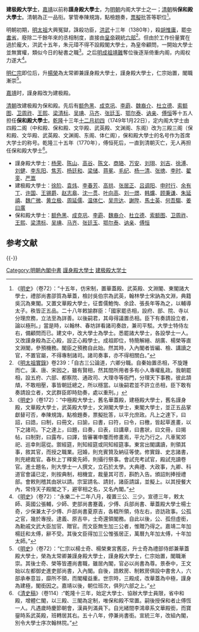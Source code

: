 '''建极殿大学士'''，[[嘉靖|嘉靖]]以前称'''謹身殿大學士'''，为[[明朝|明朝]]内阁大学士之一；[[清朝|清朝]]稱'''保和殿大學士'''。清朝為正一品衔。掌管奉陳規誨，點檢題奏，[[票擬|票擬]]批答等职位<ref>《[[明史|明史]]》（卷72）：“十五年，仿宋制，置華蓋殿、武英殿、文淵閣、東閣諸大學士，禮部尚書邵質為華蓋，檢討吳伯宗為武英，翰林學士宋訥為文淵，典籍吳沉為東閣。又置文華殿大學士，征耆儒鮑恂、余詮、張長年等為之，以輔導太子。秩皆正五品。二十八年敕諭群臣：「國家罷丞相，設府、部、院、寺以分理庶務，立法至為詳善。以後嗣君，其毋得議置丞相。臣下有奏請設立者，論以極刑。」當是時，以翰林、春坊詳看諸司奏啟，兼司平駁。大學士特侍左右，備顧問而已。建文中，改大學士為學士。悉罷諸大學士，各設學士一人。又改謹身殿為正心殿，設正心殿學士。成祖即位，特簡解縉、胡廣、楊榮等直文淵閣，參預機務。閣臣之預務自此始。然其時，入內閣者皆編、檢、講讀之官，不置官屬，不得專制諸司。諸司奏事，亦不得相關白。”</ref>。

明朝初期，[[明太祖|明太祖]]大興冤獄，誅殺功臣，[[洪武|洪武]]十三年（1380年），殺[[胡惟庸|胡惟庸]]，罷[[明朝中書省|中書省]]，廢除二千餘年來的丞相制度，直接由[[皇帝|皇帝]]親統[[六部|六部]]<ref>《[[明太祖實錄|明太祖實錄]]》卷239：「自古三公論道，六卿分職。自秦始置丞相，不旋踵而亡。漢、唐、宋因之，雖有賢相，然其間所用者多有小人專權亂政。我朝罷相，設五府、六部、都察院、通政司、大理寺等衙門，分理天下事務，彼此頡頏，不敢相壓，事皆朝廷總之，所以穩當。以後嗣君並不許立丞相，臣下敢有奏請設立者，文武群臣即時劾奏，處以重刑。」</ref>。但由於工作份量實在過於龐大，洪武十五年，朱元璋不得不設殿閣大學士，為皇帝顧問，一開始大學士並無實權，類似今日的秘書之職<ref>《[[明史|明史]]》（卷172）：“中極殿大學士，舊名華蓋殿，建極殿大學士，舊名謹身殿，文華殿大學士，武英殿大學士，文淵閣大學士，東閣大學士，並正五品掌獻替可否，奉陳規誨，點檢題奏，票擬批答，以平允庶政。凡上之達下，曰詔，曰誥，曰制，曰冊文，曰諭，曰書，曰符，曰令，曰檄，皆起草進畫，以下之諸司。下之達上，曰題，曰奏，曰表，曰講章，曰書狀，曰文冊，曰揭帖，曰制對，曰露布，曰譯，皆審署申覆而修畫焉，平允乃行之。凡車駕郊祀、巡幸則扈從。禦經筵，則知經筵或同知經筵事。東宮出閣講讀，則領其事，敘其官，而授之職業。冠婚，則充賓贊及納征等使。修實錄、史志諸書，則充總裁官。春秋上丁釋奠先師，則攝行祭事。會試充考試官，殿試充讀卷官。進士題名，則大學士一人撰文，立石於太學。大典禮、大政事，九卿、科道官會議已定，則按典制，相機宜，裁量其可否，斟酌入告。頒詔則捧授禮部。會敕則稽其由狀以請。宗室請名、請封，諸臣請諡，並擬上。以其授餐大內，常侍天子殿閣之下，避宰相之名，又名內閣。”</ref>。之后[[明成祖|明成祖]][[靖難|靖難]]奪位後逐渐倚重内阁，内阁权力遂大<ref>《[[明史|明史]]》（卷72）：“永樂二十二年八月，複置三公、三少。宣德三年，敕太師、英國公張輔，少師、吏部尚書蹇義，少傅、兵部尚書、華蓋殿大學士楊士奇，少保兼太子少傅、戶部尚書夏原吉，各輟所領，侍左右，咨訪政事。公孤之官，幾於專授。逮義、原吉卒，士奇還領閣務。自此以後，公、孤但虛銜，為勳戚文武大臣加官、贈官。而文臣無生加三公者，惟贈乃得之。嘉靖二年加楊廷和太傅，辭不受。其後文臣得加三公惟張居正，萬曆九年加太傅，十年加太師。”</ref>。

[[明仁宗|明仁宗]]即位后，升[[楊榮|楊榮]]為太常卿兼謹身殿大學士，謹身殿大學士，仁宗始置，閣職漸崇<ref>《[[明史|明史]]》（卷72）：“仁宗以楊士奇、楊榮東宮舊臣，升士奇為禮部侍郎兼華蓋殿大學士，榮為太常卿兼謹身殿大學士，謹身殿大學士，仁宗始置，閣職漸崇。其後士奇、榮等皆遷尚書職，雖居內閣，官必以尚書為尊。景泰中，王文始以左都御史進吏部尚書，入內閣。自後，誥敕房、制敕房俱設中書舍人，六部承奉意旨，靡所不領，而閣權益重。世宗時，三殿成，改華蓋為中極，謹身為建極，閣銜因之。嘉靖以後，朝位班次，俱列六部之上。”</ref>。

[[嘉靖|嘉靖]]时，謹身殿改为建极殿。

[[清朝|清朝]]改建极殿为保和殿。先后有[[额色黑|额色黑]]、[[成克巩|成克巩]]、[[李霨|李霨]]、[[魏裔介|魏裔介]]、[[杜立德|杜立德]]、[[索额图|索额图]]、[[卫周祚|卫周祚]]、[[王熙_(順治進士)|王熙]]、[[梁清标|梁清标]]、[[吴琠|吴琠]]、[[马齐|马齐]]、[[张廷玉|张廷玉]]、[[鄂尔泰|鄂尔泰]]、[[讷亲|讷亲]]、[[傅恒|傅恒]]等十五人担任'''保和殿大學士'''。[[乾隆|乾隆]]十三年[[十二月初四|十二月初四]]（1749年1月22日），定内阁大学士由四殿二阁（中和殿、保和殿、文华殿、武英殿、文渊阁、东阁）改为三殿三阁（保和殿、文华殿、武英殿、文渊阁、东阁、体仁阁），保和殿大學士的名号作为首席大学士的称号。乾隆三十五年（1770年），傅恒死后，一直到清朝灭亡，无人再担任保和殿大學士<ref>《[[清史稿|清史稿]]》（卷114）:“乾隆十三年，始定大學士、協辦大學士員限，省中和殿，增體仁閣，以三殿、三閣為定制，唯保和殿不常置。嗣後授保和者止傅恆一人。凡遇歲時慶節朝會，漢員列滿員下。自光緒間李鴻章系文華殿銜，而寶鋆時系武英殿，班轉居其右。五十八年，停兼尚書銜。宣統三年，改組內閣，別令大學士序次翰林院。”</ref>。

* 謹身殿大學士：[[杨荣|杨荣]]、[[陈山|陈山]]、[[高谷|高谷]]、[[陈文|陈文]]、[[商辂|商辂]]、[[万安|万安]]、[[刘珝|刘珝]]、[[刘吉|刘吉]]、[[徐溥|徐溥]]、[[刘健|刘健]]、[[李东阳|李东阳]]、[[焦芳|焦芳]]、[[杨廷和|杨廷和]]、[[梁储|梁储]]、[[蒋冕|蒋冕]]、[[毛纪|毛纪]]、[[杨一清|杨一清]]、[[张璁|张璁]]、[[李时|李时]]、[[翟銮|翟銮]]、[[严嵩|严嵩]]
* 建极殿大學士：[[徐阶|徐阶]]、[[袁炜|袁炜]]、[[李春芳|李春芳]]、[[高拱|高拱]]、[[张居正|张居正]]、[[吕调阳|吕调阳]]、[[申时行|申时行]]、[[余有丁|余有丁]]、[[许国_(明朝)|许国]]、[[王锡爵|王锡爵]]、[[赵志皋|赵志皋]]、[[沈一贯|沈一贯]]、[[叶向高|叶向高]]、[[刘一燝|刘一燝]]、[[韩爌|韩爌]]、[[顾秉谦|顾秉谦]]、[[朱延禧|朱延禧]]、[[魏广微|魏广微]]、[[黄立极|黄立极]]、[[周延儒|周延儒]]、[[温体仁|温体仁]]、[[吴宗达|吴宗达]]、[[謝陞|謝陞]]、[[馬士英|馬士英]]、[[何吾騶|何吾騶]]、[[姜曰廣|姜曰廣]]
* 保和殿大學士：[[额色黑|额色黑]]、[[成克巩|成克巩]]、[[李霨|李霨]]、[[魏裔介|魏裔介]]、[[杜立德|杜立德]]、[[索额图|索额图]]、[[卫周祚|卫周祚]]、[[王熙_(順治進士)|王熙]]、[[梁清标|梁清标]]、[[吴琠|吴琠]]、[[马齐|马齐]]、[[张廷玉|张廷玉]]、[[鄂尔泰|鄂尔泰]]、[[讷亲|讷亲]]、[[傅恒|傅恒]]

== 参考文献 ==
{{Wikisource|明史/卷72}}
{{Reflist}}

{{-}}
{{明朝中央官职}}

[[Category:明朝內閣中書|Category:明朝內閣中書]]
[[Category:謹身殿大學士|]]
[[Category:建极殿大学士|]]
